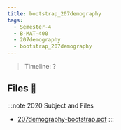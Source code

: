 ```yaml
---
title: bootstrap_207demography
tags:
  - Semester-4
  - B-MAT-400
  - 207demography
  - bootstrap_207demography
---
```

> Timeline: ?


## Files 📂

:::note 2020 Subject and Files
- [207demography-bootstrap.pdf](https://github.com/Studio-17/Epitech-Subjects/raw/main/Semester-4/B-MAT-400/207demography/bootstrap_207demography/207demography-bootstrap.pdf)
:::
